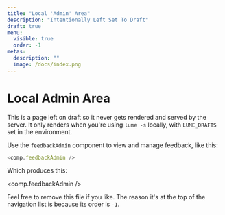```yaml
---
title: "Local 'Admin' Area"
description: "Intentionally Left Set To Draft"
draft: true
menu:
  visible: true
  order: -1
metas:
  description: ""
  image: /docs/index.png
---
```


# Local Admin Area

This is a page left on draft so it never gets rendered and served by
the server. It only renders when you're using `lume -s` locally, with
`LUME_DRAFTS` set in the environment.

Use the `feedbackAdmin` component to view and manage feedback, like
this:

```js
<comp.feedbackAdmin />
```

Which produces this:

<comp.feedbackAdmin />

Feel free to remove this file if you like. The reason it's at the top
of the navigation list is because its order is `-1`.
